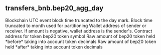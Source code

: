 ## transfers_bnb.bep20_agg_day 


<ParamField path="blockchain">
Blockchain
</ParamField>
<ParamField path="day">
UTC event block time truncated to the day mark.
</ParamField>
<ParamField path="block_month">
Block time truncated to month used for partitioning
</ParamField>
<ParamField path="wallet_address">
Wallet address of sender or receiver. If amount is negative, wallet address is the sender&#x27;s.
</ParamField>
<ParamField path="token_address">
Contract address for token
</ParamField>
<ParamField path="symbol">
bep20 token symbol
</ParamField>
<ParamField path="amount_raw">
Raw amount of bep20 token held *before* taking into account token decimals
</ParamField>
<ParamField path="amount">
Raw amount of bep20 token held *after* taking into account token decimals
</ParamField>
